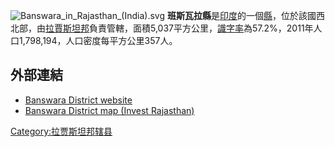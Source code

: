 [[Image:Banswara_in_Rajasthan_(India).svg|thumb]]
'''班斯瓦拉縣'''是[[印度|印度]]的一個[[縣|縣]]，位於該國西北部，由[[拉賈斯坦邦|拉賈斯坦邦]]負責管轄，面積5,037平方公里，[[識字率|識字率]]為57.2%，2011年人口1,798,194，人口密度每平方公里357人。

==外部連結==
* [https://web.archive.org/web/20150112210213/http://banswara.nic.in/ Banswara District website]
* [https://web.archive.org/web/20050205002847/http://www.investrajasthan.com/maps/banswara.htm Banswara District map (Invest Rajasthan)]

{{coord|27|12|N|74|00|E|region:IN-RJ_type:city_source:kolossus-dewiki|display=title}}

{{Rajasthan}}
{{拉贾斯坦邦行政区划小作品}}
[[Category:拉贾斯坦邦辖县|Category:拉贾斯坦邦辖县]]